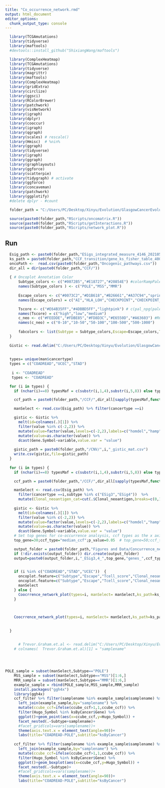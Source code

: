 ```yaml
---
title: "Co_occurrence_network.rmd"
output: html_document
editor_options:
  chunk_output_type: console
---
```


```r
  library(TCGAmutations)
  library(tidyverse)
  library(maftools)
  #devtools::install_github("ShixiangWang/maftools")

  library(ComplexHeatmap)
  library(TCGAmutations)
  library(tidyverse)
  library(magrittr)
  library(maftools)
  library(ComplexHeatmap)
  library(gridExtra)
  library(circlize)
  library(ggsci)
  library(RColorBrewer)
  library(patchwork)
  library(visNetwork)
  library(igraph)
  library(dplyr)
  library(cooccur)
  library(igraph)
  library(qgraph)
  library(scales) # rescale()
  library(Hmisc)  # %nin%
  library(ggraph)
  library(tidyverse)
  library(igraph)
  library(ggraph)
  library(graphlayouts)
  library(ggforce)
  library(scatterpie)
  library(tidygraph) # activate
  library(ggforce)
  library(concaveman)
  library(patchwork)
  library(ggplotify)
  #delete dplyr - #count

  folder_path = "C:/Users/PC/Desktop/Xinyu/Evolution/GlasgowCancerEvolution/Figures and Data/" # nolint

  source(paste0(folder_path,"RScripts/oncomatrix.R"))
  source(paste0(folder_path,"RScripts/getInteractions.R"))
  source(paste0(folder_path,"RScripts/network_plot.R"))
```

## Run 

```r

  Esig_path <- paste0(folder_path,"ESigs_integrated_measure_4146_20210501.csv")
  ks_path = paste0(folder_path,"CCF_transition/gene_ks_fisher_table_4000_20210502.csv")
  oncoPath <-  read.csv(paste0(folder_path,"Oncogenic_pathways.csv"))
  dir_all = dir(paste0(folder_path,"CCF/"))
  
  { # Oncoplot Annotation Color
      Subtype_colors <- c("#0072B5","#E18727","#20854E") #colorRampPalette(pal_nejm("default", alpha = 1)(8))(8)[2:4]
      names(Subtype_colors ) <- c("POLE","MSS","MMR")
    
      Escape_colors <- c("#0073C2","#D1B618","#B26661","#A37C94","springgreen3","grey40") #colorRampPalette(pal_jco("default", alpha = 1)(8))(9)[c(1,2,4:5)]
      names(Escape_colors) = c("AI","HLA_LOH","CHECKPOINT","CHECKPOINT_&_LOH","COMBINATION","NONE")

      Tscore <- c("#E64B35FF","#4DBBD5FF","lightpink") # c(pal_npg(palette = c("nrc"), alpha = 1)(2),"lightpink")
      names(Tscore) = c("high","low","medium")
      c_neo <- c("#FEEDDE","#FDBE85","#FD8D3C","#E6550D","#A63603") #RColorBrewer::brewer.pal(name="Oranges",n=5)
      names(c_neo) = c("0-10","10-50","50-100","100-500","500-1000")
    
      fabcolors <- list(Subtype = Subtype_colors,Escape=Escape_colors,Tcell_score=Tscore,Clonal_neoantigen_cat=c_neo)
  }
  
  Gistic <- read.delim("C:/Users/PC/Desktop/Xinyu/Evolution/GlasgowCancerEvolution/Archive/Data/TCGA/Gistic2_CopyNumber_Gistic2_all_thresholded.by_genes")
  
  
  types= unique(man$cancertype)
  types = c("COADREAD","UCEC","STAD")
 
   i <- "COADREAD"
   types <- "COADREAD"

  for (i in types) {
    if (nchar(i)==8) typesMaf = c(substr(i,1,4),substr(i,5,8)) else typesMaf = i

    ccf_path = paste0(folder_path,"/CCF/",dir_all[sapply(typesMaf,function(x) which(grepl(x,dir_all)))])

    manSelect <- read.csv(Esig_path) %>% filter(cancertype ==i) 

    gistic <- Gistic %>%
      melt(id=colnames(.)[1]) %>%
      filter(value %in% c(-2,2)) %>%
      mutate(value=factor(value,levels=c(-2,2),labels=c("homdel","hamp")),variable=gsub("[.]","-",substr(variable,1,12))) %>%
      mutate(value=as.character(value)) %>%
      dcast(Gene.Symbol~variable,value.var = "value") 
    
    gistic_path = paste0(folder_path,"/CNV/",i,"_gistic_mat.csv")
    write.csv(gistic,file=gistic_path)
  }
  
  for (i in types) {
    if (nchar(i)==8) typesMaf = c(substr(i,1,4),substr(i,5,8)) else typesMaf = i

    ccf_path = paste0(folder_path,"/CCF/",dir_all[sapply(typesMaf,function(x) which(grepl(x,dir_all)))])

    manSelect <- read.csv(Esig_path) %>% 
      filter(cancertype ==i,subtype %in% c("ESig3","ESig4"))  %>%
      mutate(Clonal_neoantigen_cat=cut(.$Clonal_neoantigen,breaks=c(0,10,50,100,500,1000),labels=c("0-10","10-50","50-100","100-500","500-1000")))
    
    gistic <- Gistic %>%
      melt(id=colnames(.)[1]) %>%
      filter(value %in% c(-2,2)) %>%
      mutate(value=factor(value,levels=c(-2,2),labels=c("homdel","hamp")),variable=gsub("[.]","-",substr(variable,1,12))) %>%
      mutate(value=as.character(value)) %>%
      dcast(Gene.Symbol~variable,value.var = "value") 
    # Set top genes for co-occurrence analsysis, ccf types as the x axis and maximum p value filtered as network
    top_gene=30;ccf_type="median_ccf";p_value=0.05  # top_gene=50;ccf_type="mean_ccf";p_value=0.01

    output_folder = paste0(folder_path,"Figures and Data/Concurrence_network_",Sys.Date(),"/")
    if (!dir.exists(output_folder)) dir.create(output_folder)
    output=paste0(output_folder,i,"_ESig3,4_",top_gene,"genes_",ccf_type,"_",nrow(manSelect),"_samples_",p_value,".pdf")
    

    if (i %in% c("COADREAD","STAD","UCEC"))  {
      oncoplot.feature=c("Subtype","Escape","Tcell_score","Clonal_neoantigen_cat")
      oncoplot.feature=c("Subtype","Escape","Tcell_score","Clonal_neoantigen_cat","BLS.altered","POLE.altered","MSI")
      manSelect
    } else {
      Coocrrence_network_plot(types=i, manSelect= manSelect,ks_path=ks_path,ccf_path=ccf_path,output=output,top_gene=top_gene,p_value=p_value,ccf_type=ccf_type,oncoPath=oncoPath)
    }
    

   
    Coocrrence_network_plot(types=i, manSelect= manSelect,ks_path=ks_path,ccf_path=ccf_path,output=output,top_gene=top_gene,p_value=p_value,ccf_type=ccf_type,oncoPath=oncoPath,oncoplot.feature=oncoplot.feature,oncoplot.feature.col=fabcolors)
    
    
  }

  
      # Trevor.Graham.et.al <- read.delim("C:/Users/PC/Desktop/Xinyu/Evolution/GlasgowCancerEvolution/Archive/Data/TCGA/Trevor Graham et al.txt")
    # colnames(  Trevor.Graham.et.al)[1] = "samplename"

  
  
```
```r
POLE_sample = subset(manSelect,Subtype=="POLE")
    MSS_sample = subset(manSelect,Subtype=="MSS")[1:6,]
    MRR_sample = subset(manSelect,Subtype=="MMR")[1:6,]
    example_sample = rbind(POLE_sample,MSS_sample,MRR_sample)
    install.packages("ggh4x")
    library(ggh4x)
    ccf_filter %>% filter(samplename %in% example_sample$samplename) %>%
      left_join(example_sample,by="samplename") %>%
      mutate(ccube_ccf=ifelse(ccube_ccf>1,1,ccube_ccf)) %>%
      filter(Hugo_Symbol %in% ksByCancer$Gene) %>%
      ggplot()+geom_point(aes(x=ccube_ccf,y=Hugo_Symbol)) +
      facet_nested(.~Subtype+samplename)+
      #facet_grid(cols=vars(samplename))+
      theme(axis.text.x = element_text(angle=90))+
      labs(title="COADREAD-POLE",subtitle="ksByCancer")
    
    ccf_filter %>% filter(samplename %in% example_sample$samplename) %>%
      left_join(example_sample,by="samplename") %>%
      mutate(ccube_ccf=ifelse(ccube_ccf>1,1,ccube_ccf)) %>%
      filter(Hugo_Symbol %in% ksByCancer$Gene) %>%
      ggplot()+geom_boxplot(aes(x=ccube_ccf,y=Hugo_Symbol)) +
      facet_nested(.~Subtype)+
      #facet_grid(cols=vars(samplename))+
      theme(axis.text.x = element_text(angle=90))+
      labs(title="COADREAD-POLE",subtitle="ksByCancer")
    
```

